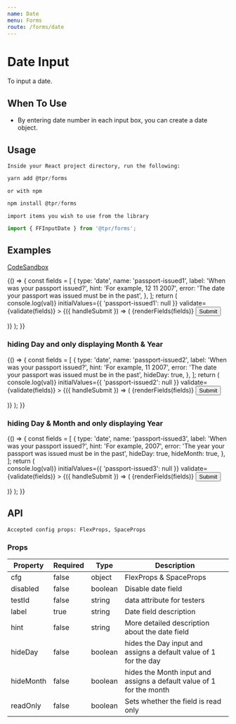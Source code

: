 ```yaml
---
name: Date
menu: Forms
route: /forms/date
---
```



# Date Input

To input a date.

## When To Use

- By entering date number in each input box, you can create a date object.

## Usage

`Inside your React project directory, run the following:`

```js
yarn add @tpr/forms
```

`or with npm`

```js
npm install @tpr/forms
```

`import items you wish to use from the library`

```js
import { FFInputDate } from '@tpr/forms';
```

## Examples

[CodeSandbox](https://codesandbox.io/s/nice-dream-xs3zp)

<Playground>
	{() => {
		const fields = [
			{
				type: 'date',
				name: 'passport-issued1',
				label: 'When was your passport issued?',
				hint: 'For example, 12 11 2007',
				error: 'The date your passport was issued must be in the past',
			},
		];
		return (
			<Form
				onSubmit={(val) => console.log(val)}
				initialValues={{ 'passport-issued1': null }}
				validate={validate(fields)}
			>
				{({ handleSubmit }) => (
					<form onSubmit={handleSubmit} style={{ padding: 10 }}>
						{renderFields(fields)}
						<button type="submit" style={{ display: 'none' }}>
							Submit
						</button>
					</form>
				)}
			</Form>
		);
	}}
</Playground>

### hiding Day and only displaying Month & Year

<Playground>
	{() => {
		const fields = [
			{
				type: 'date',
				name: 'passport-issued2',
				label: 'When was your passport issued?',
				hint: 'For example, 11 2007',
				error: 'The date your passport was issued must be in the past',
				hideDay: true,
			},
		];
		return (
			<Form
				onSubmit={(val) => console.log(val)}
				initialValues={{ 'passport-issued2': null }}
				validate={validate(fields)}
			>
				{({ handleSubmit }) => (
					<form onSubmit={handleSubmit} style={{ padding: 10 }}>
						{renderFields(fields)}
						<button type="submit" style={{ display: 'none' }}>
							Submit
						</button>
					</form>
				)}
			</Form>
		);
	}}
</Playground>

### hiding Day & Month and only displaying Year

<Playground>
	{() => {
		const fields = [
			{
				type: 'date',
				name: 'passport-issued3',
				label: 'When was your passport issued?',
				hint: 'For example, 2007',
				error: 'The year your passport was issued must be in the past',
				hideDay: true,
				hideMonth: true,
			},
		];
		return (
			<Form
				onSubmit={(val) => console.log(val)}
				initialValues={{ 'passport-issued3': null }}
				validate={validate(fields)}
			>
				{({ handleSubmit }) => (
					<form onSubmit={handleSubmit} style={{ padding: 10 }}>
						{renderFields(fields)}
						<button type="submit">Submit</button>
					</form>
				)}
			</Form>
		);
	}}
</Playground>

## API

```
Accepted config props: FlexProps, SpaceProps
```

### Props

| Property  | Required | Type    | Description                                                          |
| --------- | -------- | ------- | -------------------------------------------------------------------- |
| cfg       | false    | object  | FlexProps & SpaceProps                                               |
| disabled  | false    | boolean | Disable date field                                                   |
| testId    | false    | string  | data attribute for testers                                           |
| label     | true     | string  | Date field description                                               |
| hint      | false    | string  | More detailed description about the date field                       |
| hideDay   | false    | boolean | hides the Day input and assigns a default value of 1 for the day     |
| hideMonth | false    | boolean | hides the Month input and assigns a default value of 1 for the month |
| readOnly  | false    | boolean | Sets whether the field is read only                                  |
